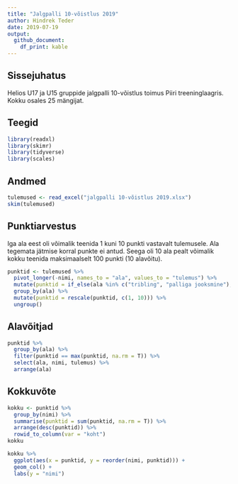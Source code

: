```yaml
---
title: "Jalgpalli 10-võistlus 2019"
author: Hindrek Teder
date: 2019-07-19
output: 
  github_document:
    df_print: kable
---
```


## Sissejuhatus
Helios U17 ja U15 gruppide jalgpalli 10-võistlus toimus Piiri treeninglaagris. Kokku osales 25 mängijat.

## Teegid
```r
library(readxl)
library(skimr)
library(tidyverse)
library(scales)
```


## Andmed
```r
tulemused <- read_excel("jalgpalli 10-võistlus 2019.xlsx")
skim(tulemused)
```

## Punktiarvestus
Iga ala eest oli võimalik teenida 1 kuni 10 punkti vastavalt tulemusele. Ala tegemata jätmise korral punkte ei antud. Seega oli 10 ala pealt võimalik kokku teenida maksimaalselt 100 punkti (10 alavõitu).
```r
punktid <- tulemused %>% 
  pivot_longer(-nimi, names_to = "ala", values_to = "tulemus") %>% 
  mutate(punktid = if_else(ala %in% c("tribling", "palliga jooksmine"), -tulemus, tulemus)) %>% 
  group_by(ala) %>% 
  mutate(punktid = rescale(punktid, c(1, 10))) %>% 
  ungroup()
```

## Alavõitjad
```r
punktid %>% 
  group_by(ala) %>% 
  filter(punktid == max(punktid, na.rm = T)) %>% 
  select(ala, nimi, tulemus) %>% 
  arrange(ala)
```

## Kokkuvõte
```r
kokku <- punktid %>% 
  group_by(nimi) %>% 
  summarise(punktid = sum(punktid, na.rm = T)) %>% 
  arrange(desc(punktid)) %>% 
  rowid_to_column(var = "koht")
kokku
```

```r
kokku %>% 
  ggplot(aes(x = punktid, y = reorder(nimi, punktid))) +
  geom_col() +
  labs(y = "nimi")
```
